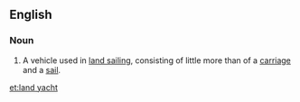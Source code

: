 ==English==
{{wikipedia}}

===Noun===
{{en-noun|sg=[[land]] [[yacht]]}}

# A vehicle used in [[land sailing]], consisting of little more than of a [[carriage]] and a [[sail]].

[[et:land yacht]]